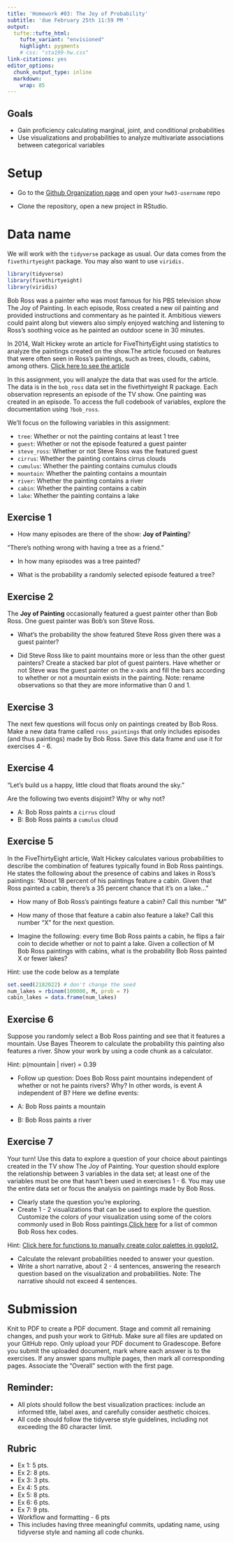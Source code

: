 ```yaml
---
title: 'Homework #03: The Joy of Probability'
subtitle: 'due February 25th 11:59 PM '
output:
  tufte::tufte_html:
    tufte_variant: "envisioned"
    highlight: pygments
    # css: "sta199-hw.css"
link-citations: yes
editor_options:
  chunk_output_type: inline
  markdown: 
    wrap: 85
---
```


## Goals

- Gain proficiency calculating marginal, joint, and conditional probabilities
- Use visualizations and probabilities to analyze multivariate associations between categorical variables

# Setup

- Go to the [Github Organization page](https://github.com/sta199-s22) and open your `hw03-username` repo
  
- Clone the repository, open a new project in RStudio.

# Data name

We will work with the `tidyverse` package as usual. Our data comes from the `fivethirtyeight` package. You may also want to use `viridis.`

```r
library(tidyverse)
library(fivethirtyeight)
library(viridis)
```

Bob Ross was a painter who was most famous for his PBS television show The Joy of Painting. In each episode, Ross created a new oil painting and provided instructions and commentary as he painted it. Ambitious viewers could paint along but viewers also simply enjoyed watching and listening to Ross's soothing voice as he painted an outdoor scene in 30 minutes.

In 2014, Walt Hickey wrote an article for FiveThirtyEight using statistics to analyze the paintings created on the show.The article focused on features that were often seen in Ross’s paintings, such as trees, clouds, cabins, among others. [Click here to see the article](https://fivethirtyeight.com/features/a-statistical-analysis-of-the-work-of-bob-ross/)

In this assignment, you will analyze the data that was used for the article. The data is in the `bob_ross` data set in the fivethirtyeight R package. Each observation represents an episode of the TV show. One painting was created in an episode. To access the full codebook of variables, explore the documentation using `?bob_ross`.

We'll focus on the following variables in this assignment:

- `tree`: Whether or not the painting contains at least 1 tree
- `guest`: Whether or not the episode featured a guest painter
- `steve_ross`: Whether or not Steve Ross was the featured guest
- `cirrus`: Whether the painting contains cirrus clouds
- `cumulus`: Whether the painting contains cumulus clouds
- `mountain`: Whether the painting contains a mountain
- `river`: Whether the painting contains a river
- `cabin`: Whether the painting contains a cabin
- `lake`: Whether the painting contains a lake

## Exercise 1 

- How many episodes are there of the show: **Joy of Painting**?

"There’s nothing wrong with having a tree as a friend."

- In how many episodes was a tree painted?

- What is the probability a randomly selected episode featured a tree?

## Exercise 2

The **Joy of Painting** occasionally featured a guest painter other than Bob Ross. One guest painter was Bob's son Steve Ross.

- What's the probability the show featured Steve Ross given there was a guest painter?

- Did Steve Ross like to paint mountains more or less than the other guest painters? Create a stacked bar plot of guest painters. Have whether or not Steve was the guest painter on the x-axis and fill the bars according to whether or not a mountain exists in the painting. Note: rename observations so that they are more informative than 0 and 1.

## Exercise 3

The next few questions will focus only on paintings created by Bob Ross. Make a new data frame called `ross_paintings` that only includes episodes (and thus paintings) made by Bob Ross. Save this data frame and use it for exercises 4 - 6.

## Exercise 4

"Let's build us a happy, little cloud that floats around the sky."

Are the following two events disjoint? Why or why not?

- A: Bob Ross paints a `cirrus` cloud
- B: Bob Ross paints a `cumulus` cloud

## Exercise 5

In the FiveThirtyEight article, Walt Hickey calculates various probabilities to describe the combination of features typically found in Bob Ross paintings. He states the following about the presence of cabins and lakes in Ross’s paintings: "About 18 percent of his paintings feature a cabin. Given that Ross painted a cabin, there’s a 35 percent chance that it’s on a lake…"

- How many of Bob Ross's paintings feature a cabin? Call this number "M"

- How many of those that feature a cabin also feature a lake? Call this number "X" for the next question.

- Imagine the following: every time Bob Ross paints a cabin, he flips a fair coin to decide whether or not to paint a lake. Given a collection of M Bob Ross paintings with cabins, what is the probability Bob Ross painted X or fewer lakes?

Hint: use the code below as a template

```r
set.seed(2182022) # don't change the seed
num_lakes = rbinom(100000, M, prob = ?)
cabin_lakes = data.frame(num_lakes)
```

## Exercise 6

Suppose you randomly select a Bob Ross painting and see that it features a mountain. Use Bayes Theorem to calculate the probability this painting also features a river. Show your work by using a code chunk as a calculator.

Hint: p(mountain | river) = 0.39

- Follow up question: Does Bob Ross paint mountains independent of whether or not he paints rivers? Why? In other words, is event A independent of B? Here we define events:

- A: Bob Ross paints a mountain
- B: Bob Ross paints a river

## Exercise 7

Your turn! Use this data to explore a question of your choice about paintings created in the TV show The Joy of Painting. Your question should explore the relationship between 3 variables in the data set; at least one of the variables must be one that hasn't been used in exercises 1 - 6. You may use the entire data set or focus the analysis on paintings made by Bob Ross.

- Clearly state the question you’re exploring.
- Create 1 - 2 visualizations that can be used to explore the question. Customize the colors of your visualization using some of the colors commonly used in Bob Ross paintings.[Click here](https://sites.radford.edu/~cdc/seansevillair.html) for a list of common Bob Ross hex codes.

Hint: [Click here for functions to manually create color palettes in ggplot2.](https://ggplot2.tidyverse.org/reference/scale_manual.html)
    
- Calculate the relevant probabilities needed to answer your question.
- Write a short narrative, about 2 - 4 sentences, answering the research question based on the visualization and probabilities. Note: The narrative should not exceed 4 sentences.



# Submission
Knit to PDF to create a PDF document. Stage and commit all remaining changes, 
and push your work to GitHub. Make sure all files are updated on your GitHub 
repo.
Only upload your PDF document to Gradescope. Before you submit the 
uploaded document, mark where each answer is to the exercises. If any answer 
spans multiple pages, then mark all corresponding pages. Associate the "Overall" section with the first page.

## Reminder:
- All plots should follow the best visualization practices: include an informed title, label axes, and carefully consider aesthetic choices.
- All code should follow the tidyverse style guidelines, including not exceeding the 80 character limit.

## Rubric
- Ex 1: 5 pts.
- Ex 2: 8 pts.
- Ex 3: 3 pts.
- Ex 4: 5 pts.
- Ex 5: 8 pts.
- Ex 6: 6 pts.
- Ex 7: 9 pts.
- Workflow and formatting - 6 pts
 - This includes having three meaningful commits, updating name, using
 tidyverse style and naming all code chunks.

